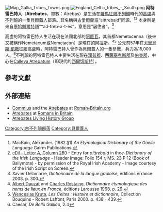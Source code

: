 [[File:Map_Gallia_Tribes_Towns.png|thumb]]
[[File:England_Celtic_tribes_-_South.png|thumb]]
'''阿特雷巴特人'''（'''Atrebates'''，單數：Atrebas）是生活在[[羅馬征服不列顛|羅馬征服不列顛]]時代的[[高盧|高盧]]與[[不列顛|不列顛]]的一隻[[貝爾蓋人|貝爾蓋人]]部落。其名稱與[[古愛爾蘭語|古愛爾蘭語]]“aittrebaid”同源，<ref name="ReferenceA">MacBain, Alexander. (1982:§1) ''An Etymological Dictionary of the Gaelic Language'' Gairm Publications.</ref><ref>[http://www.dil.ie/results-list.asp?Fuzzy=0&cv=2&searchtext=(id%20contains%20a)%20and%20(column%20contains%20280)&sortField=ID&sortDIR=65602&respage=0&resperpage=10&bhcp=1 eDil - Letter A, Column 280]{{dead link|date=2018年1月 |bot=InternetArchiveBot |fix-attempted=yes }} - Entry for ''aittrebaid'' in the''e-Dictionary of the Irish Language'' - Header image: Folio 154 r, MS. 23 P 12 (Book of Ballymote) - by permission of the Royal Irish Academy - Image courtesy of the Irish Script on Screen.</ref> 本身則是來自[[原始凱爾特語|原始凱爾特語]]“*ad-treb-a-t-es”，意思是“居住者”。<ref>Xavier Delamarre, ''Dictionnaire de la langue gauloise'', éditions errance 2003. p. 300.</ref>

高盧的阿特雷巴特人生活在現在法國北部的[[阿圖瓦|阿圖瓦]]，其首都Nemetocenna（後來又被稱作Nemetacum或Nemetacon）是現在的[[阿拉斯|阿拉斯]]。<ref>[[Albert_Dauzat|Albert Dauzat]] and [[Charles_Rostaing|Charles Rostaing]], ''Dictionnaire étymologique des noms de lieux en France'', éditions Larousse 1968. p. 29.</ref><ref>[[Wenceslas_Kruta|Wenceslas Kruta]], ''Les Celtes : Histoire et dictionnaire'', Collection Bouquins - Robert Laffont, Paris 2000. p. 438 - 439.</ref> 公元前57年在[[尤里烏斯·凱撒|尤里烏斯·凱撒]]征服高盧時，阿特雷巴特人曾作為貝爾蓋人的一隻參戰，兵力為15,000人。<ref>Caesar, ''De Bello Gallico,'' 2.4</ref>不列顛的阿特雷巴特人主要生活在現在[[漢普郡|漢普郡]]、[[西薩塞克斯郡|西薩塞克斯郡]]及[[伯克郡|伯克郡]]，中心在[[Calleva_Atrebatum|Calleva Atrebatum]]（即現代的[[西爾切斯特|西爾切斯特]]）。

==參考文獻==
{{Reflist}}

==外部連結==
* [http://www.roman-britain.org/people/commius.htm Commius] {{Wayback|url=http://www.roman-britain.org/people/commius.htm |date=20050209231200 }} and the [http://www.roman-britain.org/tribes/atrebates.htm Atrebates] {{Wayback|url=http://www.roman-britain.org/tribes/atrebates.htm |date=20051122192643 }} at [http://www.roman-britain.org Roman-Britain.org] {{Wayback|url=http://www.roman-britain.org/ |date=20031217153331 }}
*[https://web.archive.org/web/20080725071840/http://www.romans-in-britain.org.uk/clb_tribe_atrebates.htm Atrebates] at [http://www.romans-in-britain.org.uk/ Romans in Britain]
*[https://web.archive.org/web/20050908114500/http://livinghistory.co.uk/homepages/atrebates/ Atrebates Living History Group]
{{Iron Age tribes in Britain}}
{{Peoples of Gaul}}

[[Category:古不列顛部落|Category:古不列顛部落]]
[[Category:貝爾蓋人|Category:貝爾蓋人]]